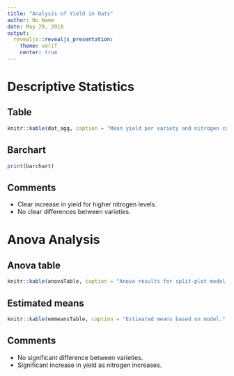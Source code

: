 ```yaml
---
title: "Analysis of Yield in Oats"
author: No Name
date: May 29, 2018
output:
  revealjs::revealjs_presentation:
    theme: serif
    center: true
---
```


# Descriptive Statistics

## Table

```r
knitr::kable(dat_agg, caption = "Mean yield per variety and nitrogen combination.", row.names = F, digits = 2)
```

## Barchart

```r
print(barchart)
```

## Comments

- Clear increase in yield for higher nitrogen levels.
- No clear differences between varieties.

# Anova Analysis

## Anova table

```r
knitr::kable(anovaTable, caption = "Anova results for split-plot model.", digits = 2)
```

## Estimated means

```r
knitr::kable(emmeansTable, caption = "Estimated means based on model.", digits = 2)
```

## Comments

- No significant difference between varieties.
- Significant increase in yield as nitrogen increases.
